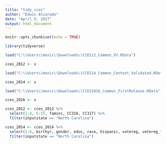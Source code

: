 ```yaml
---
title: "tidy_cces"
author: "Edwin Alvarado"
date: "April 9, 2017"
output: html_document
---
```


```r
knitr::opts_chunk$set(echo = TRUE)
```

```r
library(tidyverse)
```

```r
load("C:\\Users\\mexic\\Downloads\\CCES12_Common_VV.RData")

cces_2012 <- x

load("C:\\Users\\mexic\\Downloads\\CCES14_Common_Content_Validated.RData")

cces_2014 <- x

load("C:\\Users\\mexic\\Downloads\\CCES2016_Common_FirstRelease.RData")

cces_2016 <- x
```

```r
cces_2012 <- cces_2012 %>%
  select(1:4, 6:15, faminc, CC316, CC317) %>%
  filter(inputstate == "North Carolina")

```

```r
cces_2014 <- cces_2014 %>%
  select(1:6, birthyr, gender, educ, race, hispanic, votereg, votereg_f, inputstate, faminc, CC14_316, CC14_317) %>%
  filter(inputstate == "North Carolina")
```


